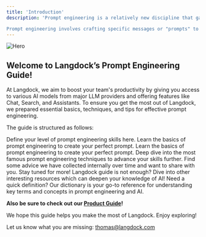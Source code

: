 ```yaml
---
title: 'Introduction'
description: 'Prompt engineering is a relatively new discipline that gained popularity in the early 2020s as researchers and practitioners sought to optimize the performance of large language models (LLMs) like GPT-3 and GPT-4.

Prompt engineering involves crafting specific messages or "prompts" to guide LLMs in generating desired responses, improving their accuracy and relevance.'
---
```


<img src="/images/header_mar24.png" alt="Hero" />



## Welcome to Langdock’s Prompt Engineering Guide!
At Langdock, we aim to boost your team's productivity by giving you access to various AI models from major LLM providers and offering features like Chat, Search, and Assistants. To ensure you get the most out of Langdock, we prepared essential basics, techniques, and tips for effective prompt engineering.


The guide is structured as follows:


<Card title="What kind of Prompt Engineer are you?" icon="question" href="/prompt-engineering/engineering-type">
  Define your level of prompt engineering skills here.
</Card>

<CardGroup cols={2}>
<Card title="Elements of a Prompt" icon="puzzle-piece" href="/prompt-engineering/prompt-elements">
  Learn the basics of prompt engineering to create your perfect prompt.
</Card>

<Card title="Basics of Prompting" icon="check" href="/prompt-engineering/basics">
  Learn the basics of prompt engineering to create your perfect prompt.
</Card>

<Card title="Techniques" icon="wrench" href="/prompt-engineering/techiques">
  Deep dive into the most famous prompt engineering techniques to advance your skills further.
</Card>

<Card title="Tips & Tricks" icon="lightbulb" href="/prompt-engineering/tricks">
  Find some advice we have collected internally over time and want to share with you. Stay tuned for more!
</Card>

<Card title="Further Ressources" icon="globe" href="/prompt-engineering/resources">
Langdock guide is not enough? Dive into other interesting resources which can deepen your knowledge of AI!
</Card>

<Card title="Dictionary" icon="magnifying-glass" href="/prompt-engineering/dictionary">
Need a quick definition? Our dictionary is your go-to reference for understanding key terms and concepts in prompt engineering and AI.
</Card>
</CardGroup>

**Also be sure to check out our [Product Guide](/product/introduction)!**

We hope this guide helps you make the most of Langdock. Enjoy exploring!

Let us know what you are missing: thomas@langdock.com

